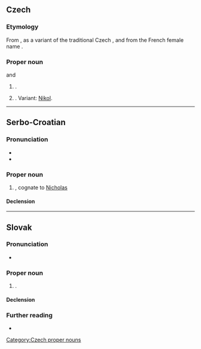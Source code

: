 ==Czech==
{{wikipedia|lang=cs}}

===Etymology===
From {{etyl|fr|cs}} {{m|fr|Nicolas}}, as a variant of the traditional Czech {{m|cs|Mikuláš}}, and from the French female name {{m|fr|Nicole}}.

===Proper noun===
{{head|cs|proper noun|g=m}} and {{g|f}}

# {{given name|male|lang=cs}}.
# {{given name|female|lang=cs}}. Variant: [[Nikol]].

[[Category:Czech proper nouns]]

----

==Serbo-Croatian==

===Pronunciation===
* {{IPA|/nǐkola/|lang=sh}}
* {{hyphenation|Ni|ko|la|lang=sh}}

===Proper noun===
{{sh-proper noun|g=m|head=Nìkola}}

# {{given name|male|lang=sh}}, cognate to [[Nicholas]]

====Declension====
{{sh-decl-noun-unc
|Nikola
|Nikole
|Nikoli
|Nikolu
|Nikola
|Nikoli
|Nikolom
}}

----

==Slovak==

===Pronunciation===
* {{IPA|/ˈnikɔɫa/|lang=sk}}

===Proper noun===
{{sk-proper noun|g=f|gen=Nikoly|pl=Nikoly|decl=žena}}

# {{given name|female|lang=sk}}.

====Declension====
{{sk-decl-noun|Nikola|Nikoly|Nikole|Nikolu|Nikole|Nikolou|Nikoly|Nikol|Nikolám|Nikoly|Nikolách|Nikolami}}

===Further reading===
* {{R:SDK}}